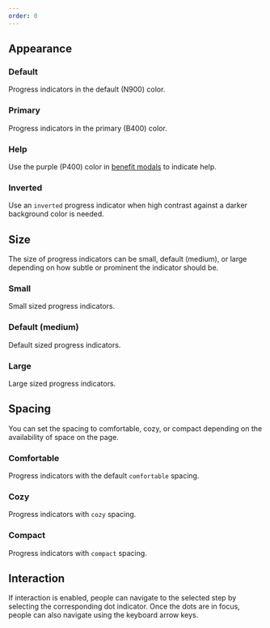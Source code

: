 ```yaml
---
order: 0
---
```



## Appearance

### Default

Progress indicators in the default (N900) color.

<Example
  Component={ProgressIndicatorDefault}
  packageName="@atlaskit/progress-indicator"
/>

### Primary

Progress indicators in the primary (B400) color.

<Example
  Component={ProgressIndicatorPrimary}
  packageName="@atlaskit/progress-indicator"
/>

### Help

Use the purple (P400) color in [benefit modals](/patterns/benefits-modal) to indicate help.

<Example
  Component={ProgressIndicatorHelp}
  packageName="@atlaskit/progress-indicator"
/>

### Inverted

Use an `inverted` progress indicator when high contrast against a darker background color is needed.

<Example
  Component={ProgressIndicatorInverted}
  packageName="@atlaskit/progress-indicator"
/>

## Size

The size of progress indicators can be small, default (medium), or large depending on how subtle or prominent the indicator should be.

### Small

Small sized progress indicators.

<Example
  Component={ProgressIndicatorSmall}
  packageName="@atlaskit/progress-indicator"
/>

### Default (medium)

Default sized progress indicators.

<Example
  Component={ProgressIndicatorMedium}
  packageName="@atlaskit/progress-indicator"
/>

### Large

Large sized progress indicators.

<Example
  Component={ProgressIndicatorLarge}
  packageName="@atlaskit/progress-indicator"
/>

## Spacing

You can set the spacing to comfortable, cozy, or compact depending on the availability of space on the page.

### Comfortable

Progress indicators with the default `comfortable` spacing.

<Example
  Component={ProgressIndicatorComfortable}
  packageName="@atlaskit/progress-indicator"
/>

### Cozy

Progress indicators with `cozy` spacing.

<Example
  Component={ProgressIndicatorCozy}
  packageName="@atlaskit/progress-indicator"
/>

### Compact

Progress indicators with `compact` spacing.

<Example
  Component={ProgressIndicatorCompact}
  packageName="@atlaskit/progress-indicator"
/>

## Interaction

If interaction is enabled, people can navigate to the selected step by selecting the corresponding dot indicator. Once the dots are in focus, people can also navigate using the keyboard arrow keys.

<Example
  Component={ProgressIndicatorInteraction}
  packageName="@atlaskit/progress-indicator"
/>
